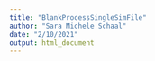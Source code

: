 ```yaml
---
title: "BlankProcessSingleSimFile"
author: "Sara Michele Schaal"
date: "2/10/2021"
output: html_document
---
```


```r


```